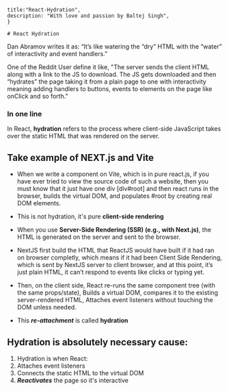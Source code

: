 
    title:"React-Hydration",
    description: "With love and passion by Baltej Singh",
    }

    # React Hydration
Dan Abramov writes it as: “It’s like watering the “dry” HTML with the “water” of interactivity and event handlers.”

One of the Reddit User define it like, "The server sends the client HTML along with a link to the JS to download. The JS gets downloaded and then “hydrates” the page taking it from a plain page to one with interactivity meaning adding handlers to buttons, events to elements on the page like onClick and so forth."

### In one line
In React, **hydration** refers to the process where client-side JavaScript takes over the static HTML that was rendered on the server.

## Take example of NEXT.js and Vite
 - When we write a component on Vite, which is in pure react.js, if you have ever tried to view the source code of such a website, then you must  know that it just have one div [div#root] and then react runs in the browser, builds the virtual DOM, and populates #root by creating real DOM elements.
- This is not hydration, it's pure **client-side rendering**

- When you use **Server-Side Rendering (SSR) (e.g., with Next.js)**, the HTML is generated on the server and sent to the browser.
- NextJS first build the HTML that ReactJS would have built if it had ran on browser completly, which means if it had been Client Side Rendering, which is sent by NextJS server to client browser, and at this point, it’s just plain HTML, it can’t respond to events like clicks or typing yet.
- Then, on the client side, React re-runs the same component tree (with the same props/state), Builds a virtual DOM, compares it to the existing server-rendered HTML, Attaches event listeners without touching the DOM unless needed.

- This ***re-attachment*** is called **hydration**

## Hydration is absolutely necessary cause:
1. Hydration is when React:
2. Attaches event listeners
3. Connects the static HTML to the virtual DOM
4. ***Reactivates*** the page so it's interactive
    